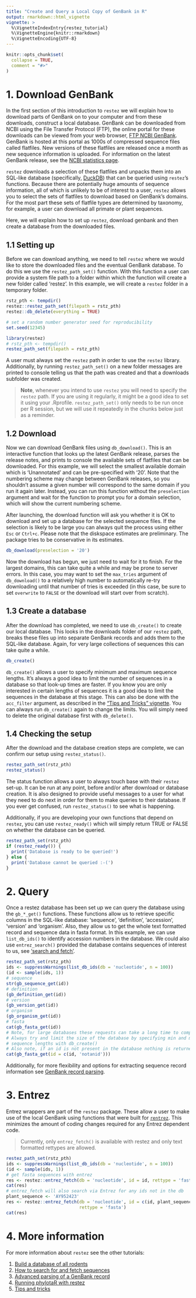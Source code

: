 ```yaml
---
title: "Create and Query a Local Copy of GenBank in R"
output: rmarkdown::html_vignette
vignette: >
  %\VignetteIndexEntry{restez_tutorial}
  %\VignetteEngine{knitr::rmarkdown}
  %\VignetteEncoding{UTF-8}
---
```


```r
knitr::opts_chunk$set(
  collapse = TRUE,
  comment = "#>"
)
```

# 1. Download GenBank

In the first section of this introduction to `restez` we will explain how to download parts of GenBank on to your computer and from these downloads, construct a local database. GenBank can be downloaded from NCBI using the File Transfer Protocol (FTP), the online portal for these downloads can be viewed from your web browser,
[FTP NCBI GenBank](ftp://ftp.ncbi.nlm.nih.gov/genbank/). GenBank is hosted at this portal as 1000s of compressed sequence files called flatfiles. New versions of these flatfiles are released once a month as new sequence information is uploaded. For information on the latest GenBank release, see the [NCBI statistics page](https://www.ncbi.nlm.nih.gov/genbank/statistics/).

`restez` downloads a selection of these flatfiles and unpacks them into an SQL-like database (specifically, [DuckDB](https://duckdb.org/)) that can be queried using `restez`'s functions. Because there are potentially huge amounts of sequence information, all of which is unlikely to be of interest to a user, `restez` allows you to select the sets of flatfiles to download based on GenBank's domains. For the most part these sets of flatfile types are determined by taxonomy, for example, a user can download all primate or plant sequences.

Here, we will explain how to set up `restez`, download genbank and then create a database from the downloaded files.

## 1.1 Setting up

Before we can download anything, we need to tell `restez` where we would like to store the downloaded files and the eventual GenBank database. To do this we use the `restez_path_set()` function. With this function a user can provide a system file path to a folder within which the function will create a new folder called 'restez'. In this example, we will create a `restez` folder in a temporary folder.

```r
rstz_pth <- tempdir()
restez::restez_path_set(filepath = rstz_pth)
restez::db_delete(everything = TRUE)
```
```r
# set a random number generator seed for reproducibility
set.seed(12345)

library(restez)
# rstz_pth <- tempdir()
restez_path_set(filepath = rstz_pth)
```

A user must always set the `restez` path in order to use the `restez` library. Additionally, by running `restez_path_set()` on a new folder messages are printed to console telling us that the path was created and that a downloads subfolder was created.

> **Note**, whenever you intend to use `restez` you will need to specify the `restez` path. If you are using it regularly, it might be a good idea to set it using your .Rprofile. `restez_path_set()` only needs to be run once per R session, but we will use it repeatedly in the chunks below just as a reminder.

## 1.2 Download

Now we can download GenBank files using `db_download()`. This is an interactive function that looks up the latest GenBank release, parses the release notes, and prints to console the available sets of flatfiles that can be downloaded. For this example, we will select the smallest available domain which is 'Unannotated' and can be pre-specified with '20'. Note that the numbering scheme may change between GenBank releases, so you shouldn't assume a given number will correspond to the same domain if you run it again later. Instead, you can run this function without the `preselection` argument and wait for the function to prompt you for a domain selection, which will show the current numbering scheme.

After launching, the download function will ask you whether it is OK to download and set up a database for the selected sequence files. If the selection is likely to be large you can always quit the process using either `Esc` or `Ctrl+c`. Please note that the diskspace estimates are preliminary. The package tries to be conservative in its estimates.

```r
db_download(preselection = '20')
```

Now the download has begun, we just need to wait for it to finish. For the largest domains, this can take quite a while and may be prone to server errors. In this case, you may want to set the `max_tries` argument of `db_download()` to a relatively high number to automatically re-try downloading until that number of tries is exceeded (in this case, be sure to set `overwrite` to `FALSE` or the download will start over from scratch).

## 1.3 Create a database

After the download has completed, we need to use `db_create()` to create our local database. This looks in the downloads folder of our `restez` path, breaks these files up into separate GenBank records and adds them to the SQL-like database. Again, for very large collections of sequences this can take quite a while.

```r
db_create()
```

`db_create()` allows a user to specify minimum and maximum sequence lengths. It's always a good idea to limit the number of sequences in a database so that look-up times are faster. If you know you are only interested in certain lengths of sequences it is a good idea to limit the sequences in the database at this stage. This can also be done with the `acc_filter` argument, as described in the ["Tips and Tricks" vignette](https://docs.ropensci.org/restez/articles/5_tips_and_tricks.html). You can always run `db_create()` again to change the limits. You will simply need to delete the original database first with `db_delete()`.

## 1.4 Checking the setup

After the download and the database creation steps are complete, we can confirm our setup using `restez_status()`.

```r
restez_path_set(rstz_pth)
restez_status()
```

The status function allows a user to always touch base with their `restez` set-up. It can be run at any point, before and/or after download or database creation. It is also designed to provide useful messages to a user for what they need to do next in order for them to make queries to their database. If you ever get confused, run `restez_status()` to see what is happening.

Additionally, if you are developing your own functions that depend on `restez`, you can use `restez_ready()` which will simply return TRUE or FALSE on whether the database can be queried.

```r
restez_path_set(rstz_pth)
if (restez_ready()) {
  print('Database is ready to be queried!')
} else {
  print('Database cannot be queried :-(')
}
```

# 2. Query

Once a restez database has been set up we can query the database using the `gb_*_get()` functions. These functions allow us to retrieve specific columns in the SQL-like database: 'sequence', 'definition', 'accession', 'version' and 'organism'. Also, they allow us to get the whole text formatted record and sequence data in fasta format. In this example, we can use `list_db_ids()` to identify accession numbers in the database. We could also use `entrez_search()` provided the database contains sequences of interest to us, see ['search and fetch'](https://docs.ropensci.org/restez/articles/2_search_and_fetch.html).

```r
restez_path_set(rstz_pth)
ids <- suppressWarnings(list_db_ids(db = 'nucleotide', n = 100))
(id <- sample(ids, 1))
# sequence
str(gb_sequence_get(id))
# definition
(gb_definition_get(id))
# version
(gb_version_get(id))
# organism
(gb_organism_get(id))
# fasta
cat(gb_fasta_get(id))
# Note, for large databases these requests can take a long time to complete.
# Always try and limit the size of the database by specifying min and max
# sequence lengths with db_create()
# Also note, if an id is not present in the database nothing is returned
cat(gb_fasta_get(id = c(id, 'notanid')))
```

Additionally, for more flexibility and options for extracting sequence record information see [GenBank record parsing](https://docs.ropensci.org/restez/articles/3_parsing.html).

# 3. Entrez

Entrez wrappers are part of the `restez` package. These allow a user to make use of the local GenBank using functions that were built for [`rentrez`](https://github.com/ropensci/rentrez). This minimizes the amount of coding changes required for any Entrez dependent code.

>Currently, only `entrez_fetch()` is available with restez and only text formatted rettypes are allowed.

```r
restez_path_set(rstz_pth)
ids <- suppressWarnings(list_db_ids(db = 'nucleotide', n = 100))
(id <- sample(ids, 1))
# get fasta sequences with entrez
res <- restez::entrez_fetch(db = 'nucleotide', id = id, rettype = 'fasta')
cat(res)
# entrez_fetch will also search via Entrez for any ids not in the db
plant_sequence <- 'AY952423'
res <- restez::entrez_fetch(db = 'nucleotide', id = c(id, plant_sequence),
                            rettype = 'fasta')
cat(res)
```

# 4. More information

For more information about `restez` see the other tutorials:

1. [Build a database of all rodents](https://docs.ropensci.org/restez/articles/1_rodents.html)
2. [How to search for and fetch sequences](https://docs.ropensci.org/restez/articles/2_search_and_fetch.html)
3. [Advanced parsing of a GenBank record](https://docs.ropensci.org/restez/articles/3_parsing.html)
4. [Running phylotaR with restez](https://docs.ropensci.org/restez/articles/4_phylotar.html)
5. [Tips and tricks](https://docs.ropensci.org/restez/articles/5_tips_and_tricks.html)
